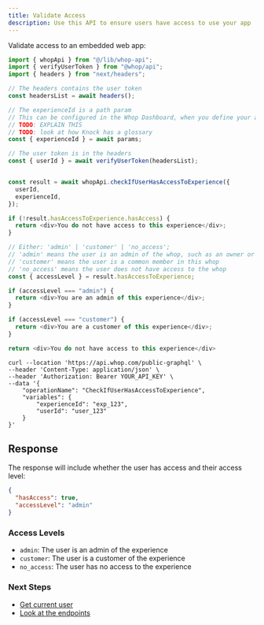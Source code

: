 ```yaml
---
title: Validate Access
description: Use this API to ensure users have access to use your app
---
```




Validate access to an embedded web app:

<CodeGroup>

```javascript Next.js
import { whopApi } from "@/lib/whop-api";
import { verifyUserToken } from "@whop/api";
import { headers } from "next/headers";

// The headers contains the user token
const headersList = await headers();

// The experienceId is a path param
// This can be configured in the Whop Dashboard, when you define your app
// TODO: EXPLAIN THIS
// TODO: look at how Knock has a glossary
const { experienceId } = await params;

// The user token is in the headers
const { userId } = await verifyUserToken(headersList);


const result = await whopApi.checkIfUserHasAccessToExperience({
  userId,
  experienceId,
});

if (!result.hasAccessToExperience.hasAccess) {
  return <div>You do not have access to this experience</div>;
}

// Either: 'admin' | 'customer' | 'no_access';
// 'admin' means the user is an admin of the whop, such as an owner or moderator
// 'customer' means the user is a common member in this whop
// 'no_access' means the user does not have access to the whop
const { accessLevel } = result.hasAccessToExperience;

if (accessLevel === "admin") {
  return <div>You are an admin of this experience</div>;
}

if (accessLevel === "customer") {
  return <div>You are a customer of this experience</div>;
}

return <div>You do not have access to this experience</div>
```



```curl cURL
curl --location 'https://api.whop.com/public-graphql' \
--header 'Content-Type: application/json' \
--header 'Authorization: Bearer YOUR_API_KEY' \
--data '{
    "operationName": "CheckIfUserHasAccessToExperience",
    "variables": {
        "experienceId": "exp_123",
        "userId": "user_123"
    }
}'
```

</CodeGroup>

## Response

The response will include whether the user has access and their access level:

```json
{
  "hasAccess": true,
  "accessLevel": "admin"
}
```

### Access Levels

- `admin`: The user is an admin of the experience
- `customer`: The user is a customer of the experience
- `no_access`: The user has no access to the experience

### Next Steps

- [Get current user](/sdk/current-user)
- [Look at the endpoints](/sdk/api)
